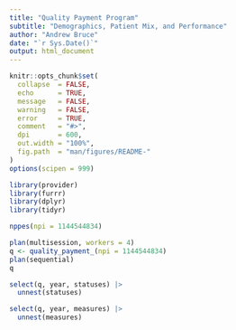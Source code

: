 ```yaml
---
title: "Quality Payment Program"
subtitle: "Demographics, Patient Mix, and Performance"
author: "Andrew Bruce"
date: "`r Sys.Date()`"
output: html_document
---
```


```r
knitr::opts_chunk$set(
  collapse  = FALSE,
  echo      = TRUE, 
  message   = FALSE, 
  warning   = FALSE,
  error     = TRUE,
  comment   = "#>",
  dpi       = 600, 
  out.width = "100%",
  fig.path  = "man/figures/README-"
)
options(scipen = 999)
```

```r
library(provider)
library(furrr)
library(dplyr)
library(tidyr)
```

```r
nppes(npi = 1144544834)
```


```r
plan(multisession, workers = 4)
q <- quality_payment_(npi = 1144544834)
plan(sequential)
q
```


```r
select(q, year, statuses) |> 
  unnest(statuses)
```


```r
select(q, year, measures) |> 
  unnest(measures)
```
